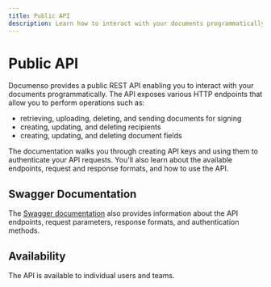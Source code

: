 ```yaml
---
title: Public API
description: Learn how to interact with your documents programmatically using the Documenso public API.
---
```


# Public API

Documenso provides a public REST API enabling you to interact with your documents programmatically. The API exposes various HTTP endpoints that allow you to perform operations such as:

- retrieving, uploading, deleting, and sending documents for signing
- creating, updating, and deleting recipients
- creating, updating, and deleting document fields

The documentation walks you through creating API keys and using them to authenticate your API requests. You'll also learn about the available endpoints, request and response formats, and how to use the API.

## Swagger Documentation

The [Swagger documentation](https://app.documenso.com/api/v1/openapi) also provides information about the API endpoints, request parameters, response formats, and authentication methods.

## Availability

The API is available to individual users and teams.
